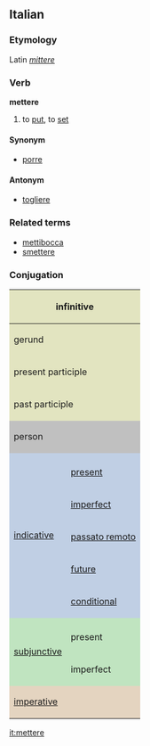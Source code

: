 ==Italian==
===Etymology===
Latin ''[[mittere]]''
===Verb===
'''mettere'''

# to [[put]], to [[set]]

====Synonym====
*[[porre]]

====Antonym====
*[[togliere]]

===Related terms===
*[[mettibocca]]
*[[smettere]]

===Conjugation===

<center>
{| style="background:#F0F0F0"

|-
! colspan="3" style="background:#e2e4c0" | infinitive
| colspan="5" | mettere

|-
! colspan="3" style="background:#e2e4c0" | gerund
| colspan="5" | mettendo

|-
! colspan="3" style="background:#e2e4c0" | present participle
| colspan="5" | [[mettente]]

|-
! colspan="3" style="background:#e2e4c0" | past participle
| colspan="5" | [[messo]]

|-
! colspan="2" rowspan="2" style="background:#C0C0C0" | person
! colspan="3" style="background:#C0C0C0" | singular
! colspan="3" style="background:#C0C0C0" | plural

|-
! style="background:#C0C0C0;width:12.5%" | first
! style="background:#C0C0C0;width:12.5%" | second
! style="background:#C0C0C0;width:12.5%" | third
! style="background:#C0C0C0;width:12.5%" | first
! style="background:#C0C0C0;width:12.5%" | second
! style="background:#C0C0C0;width:12.5%" | third

|-
! rowspan="6" style="background:#c0cfe4" | [[indicative]]

! style="background:#c0cfe4" colspan="1" | 
! style="background:#c0cfe4" | io
! style="background:#c0cfe4" | tu
! style="background:#c0cfe4" | lui/lei
! style="background:#c0cfe4" | noi
! style="background:#c0cfe4" | voi
! style="background:#c0cfe4" | loro

|-
! style="height:3em;background:#c0cfe4" | [[present]]
| metto
| metti
| mette
| mettiamo
| mettete
| mettono

|-
! style="height:3em;background:#c0cfe4" | [[imperfect]]
| mettevo
| mettevi
| metteva
| mettevamo
| mettevate
| mettevano

|-
! style="height:3em;background:#c0cfe4" | [[passato remoto]]
| misi
| mettesti
| mise
| mettemmo
| metteste
| misero

|-
! style="height:3em;background:#c0cfe4" | [[future]]
| metterò
| metterai
| metterà
| metteremo
| metterete
| metteranno

|-
! style="height:3em;background:#c0cfe4" | [[conditional]]
| metterei
| metteresti
| metterebbe
| metteremmo
| mettereste
| metterebbero

|-
! rowspan="3" style="background:#c0e4c0" |[[subjunctive]]
! style="background:#c0e4c0" | 
! style="background:#c0e4c0" | che io
! style="background:#c0e4c0" | che tu
! style="background:#c0e4c0" | che lui/che lei
! style="background:#c0e4c0" | che noi
! style="background:#c0e4c0" | che voi
! style="background:#c0e4c0" | che loro

|-
! style="height:3em;background:#c0e4c0" | present
| metta
| metta
| metta
| mettiamo
| mettiate
| mettano

|-
! style="height:3em;background:#c0e4c0" rowspan="1" | imperfect
| mettessi
| mettessi
| mettesse
| mettessimo
| metteste
| mettessero

|-
! colspan="2" rowspan="2" style="height:3em;background:#e4d4c0" | [[imperative]]
! style="background:#e4d4c0" | -
! style="background:#e4d4c0" | tu
! style="background:#e4d4c0" | lui/lei
! style="background:#e4d4c0" | noi
! style="background:#e4d4c0" | voi
! style="background:#e4d4c0" | loro

|-
|
| metti
| metta
| mettiamo
| mettete
| mettano

|}
</center>

[[it:mettere]]